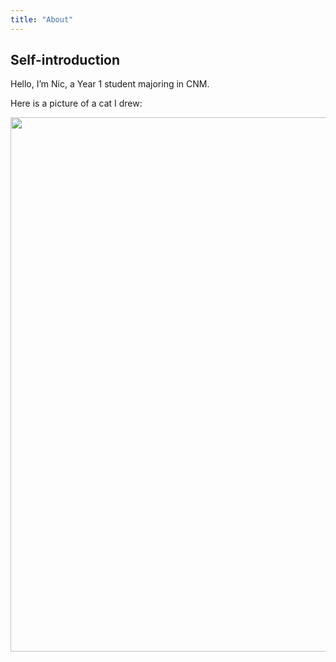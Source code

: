 ```yaml
---
title: "About"
---
```


## Self-introduction

Hello, I'm Nic, a Year 1 student majoring in CNM.

Here is a picture of a cat I drew:

![](images/%20.JPG){width="855"}

